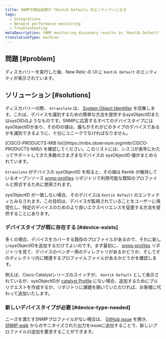 ```yaml
---
title: SNMPの検出結果が「Kentik Default」のエンティティになる
tags:
  - Integrations
  - Network performance monitoring
  - Troubleshooting
metaDescription: SNMP monitoring discovery results in 'Kentik Default' entities in the New Relic UI.
translationType: machine
---
```


## 問題 [#problem]

ディスカバリーを実行した後、New Relic の UI に `Kentik Default` のエンティティが表示されています。

## ソリューション [#solutions]

ディスカバリーの際、 `ktranslate` は、 [System Object Identifier](http://oid-info.com/get/1.3.6.1.2.1.1.2) を収集します。これは、デバイスを識別するための簡単な方法を提供するsysObjectIDまたはsysOIDのようなものです。SNMPに応答するすべてのデバイスタイプにはsysObjectIDがあり、そのIDの値は、誰もがそれがどのタイプのデバイスであるかを識別できるように、十分にユニークでなければなりません。

<Callout variant="tip">
  [CISCO-PRODUCTS-MIB list](https://mibs.observium.org/mib/CISCO-PRODUCTS-MIB/) を確認してください。このリストには、シスコが長年にわたってサポートしてきた多数のさまざまなデバイスの sysObjectID 値がまとめられています。
</Callout>

`ktranslate` がデバイスの sysObjectID を知ると、その値は Kentik が維持しているオープンソース [snmp-profiles](https://github.com/kentik/snmp-profiles) リポジトリで利用可能な既知のプロファイルと照合するために使用されます。

sysObjectID が一致しない場合、そのデバイスは `Kentik Default` のエンティティとみなされます。この目的は、デバイスが監視されていることをユーザーに視覚化し、特定のデバイスのためのより良いエクスペリエンスを促進する方法を提供することにあります。

### デバイスタイプが既に存在する [#device-exists]

多くの場合、デバイスをカバーする既存のプロファイルがあるので、それに新しいsysObjectIDを追加するだけでよいのです。まず最初に、 [snmp-profiles](https://github.com/kentik/snmp-profiles/tree/main/profiles/kentik_snmp) リポジトリを見て、デバイスのベンダー用のディレクトリがあるかどうか、そしてそのディレクトリ内に関連するプロファイルファイルがあるかどうかを確認します。

例えば、Cisco Catalystシリーズのスイッチが、 `Kentik Default` として表示されているが、sysObjectIDが [catalyst Profile](https://github.com/kentik/snmp-profiles/blob/main/profiles/kentik_snmp/cisco/cisco-catalyst.yml) にない場合、追加するためにプルリクエストを作成するか、リポジトリに課題を開いていただければ、お客様に代わって追加いたします。

### 新しいデバイスタイプが必要 [#device-type-needed]

ニーズを満たすSNMPプロファイルがない場合は、 [GitHub issue](https://github.com/kentik/snmp-profiles/issues/new/choose) を開き、 [SNMP walk](/docs/network-performance-monitoring/troubleshooting/snmp-walk) からのサニタイズされた出力をissueに追加することで、新しいプロファイルの追加を要求することができます。